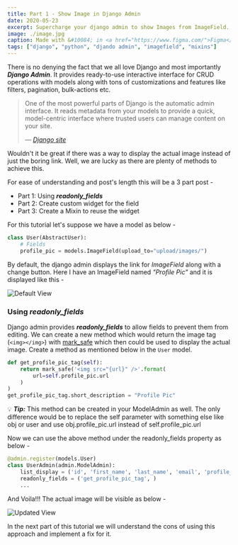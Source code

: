 ```yaml
---
title: Part 1 - Show Image in Django Admin
date: 2020-05-23
excerpt: Supercharge your django admin to show Images from ImageField. Use readonly_fields property to display image tag in admin change form.
image: ./image.jpg
caption: Made with &#10084; in <a href="https://www.figma.com/">Figma</a>
tags: ["django", "python", "djando admin", "imagefield", "mixins"]
---
```



There is no denying the fact that we all love Django and most importantly __*Django Admin*__. It provides ready-to-use
interactive interface for CRUD operations with models along with tons of customizations and features like filters,
pagination, bulk-actions etc.


> One of the most powerful parts of Django is the automatic admin interface. It reads metadata from your models to
provide a quick, model-centric interface where trusted users can manage content on your site.
>
> <cite>&mdash; <a href='https://docs.djangoproject.com/en/3.0/ref/contrib/admin/#module-django.contrib.admin'>Django site</a></cite>

Wouldn't it be great if there was a way to display the actual image instead of just the boring link. Well, we are lucky
as there are plenty of methods to achieve this.

For ease of understanding and post's length this will be a 3 part post -
- Part 1: Using __*readonly_fields*__ <CheckMark />
- <Link to="/blog/part-2-show-images-in-django-admin">Part 2:</Link> Create custom widget for the field <CheckMark />
- Part 3: Create a Mixin to reuse the widget <CrossMark />

For this tutorial let's suppose we have a model as below -
```py
class User(AbstractUser):
    # Fields
    profile_pic = models.ImageField(upload_to="upload/images/")
```

By default, the django admin displays the link for *ImageField* along with a change button. Here I have an ImageField
named *"Profile Pic"* and it is displayed like this -

![Default View](./default-view.png)

### <Pencil /> Using __*readonly_fields*__

Django admin provides __*readonly_fields*__ to allow fields to prevent them from editing. We can create a new method which
would return the image tag (```<img></img>```) with [mark_safe](https://docs.djangoproject.com/en/3.0/ref/utils/#django.utils.safestring.mark_safe)
which then could be used to display the actual image. Create a method as mentioned below in the ```User``` model.

```py
def get_profile_pic_tag(self):
    return mark_safe('<img src="{url}" />'.format(
        url=self.profile_pic.url
    )
)
get_profile_pic_tag.short_description = "Profile Pic"
```

&#128161; *__Tip:__* This method can be created in your ModelAdmin as well. The only difference would be to replace
the self parameter with something else like obj or user and use obj.profile_pic.url instead of self.profile_pic.url

Now we can use the above method under the readonly_fields property as below -

```py
@admin.register(models.User)
class UserAdmin(admin.ModelAdmin):
    list_display = ('id', 'first_name', 'last_name', 'email', 'profile_pic',)
    readonly_fields = ('get_profile_pic_tag', )
    ...
```

And Voila!!! The actual image will be visible as below -

![Updated View](./updated-view.png)

In the <Link to="/blog/part-2-show-images-in-django-admin">next</Link> part of this tutorial we will understand the cons
of using this approach and implement a fix for it.
